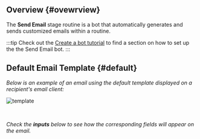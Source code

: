 

## Overview {#ovewrview}
The **Send Email** stage routine is a bot that automatically generates and sends customized emails within a routine.

:::tip
Check out the [Create a bot tutorial](/docs/tutorials/basic/create_bot#first-stage) to find a section on how to set up the the Send Email bot.
:::

## Default Email Template {#default}
_Below is an example of an email using the default template displayed on a recipient's email client:_

<div className="img_sizing_small">

![template](/img/bot_send_email_00.png)

</div>
<br/>

_Check the **inputs** below to see how the corresponding fields will appear on the email._


